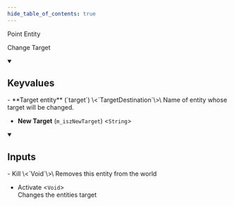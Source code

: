 ```yaml
---
hide_table_of_contents: true
---
```


<!---
!!!!!!
THIS PAGE IS AUTOGENERATED FROM GAME FGD DEFINITIONS!
DO NOT EDIT MANUALLY!
!!!!!!

In order to make edits, you can make an annotation file in /fgd_dump_overrides
-->


Point Entity

Change Target

<details open>
<summary><h2>Keyvalues</h2></summary>
- **Target entity** (`target`) \<`TargetDestination`\>\
Name of entity whose target will be changed.

- **New Target** (`m_iszNewTarget`) \<`String`\>


 </details>
<details open>
<summary><h2>Inputs</h2></summary>
- Kill \<`Void`\>\
Removes this entity from the world

- Activate \<`Void`\>\
Changes the entities target


 </details>
